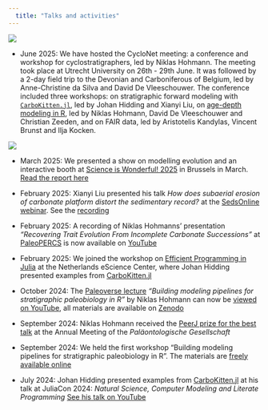 ```yaml
---
  title: "Talks and activities"
---
```


![](/img/202503_202503_SIW_Stands_078.jpg){fig-alt="The team at Science is Wonderfu!: Xianyi, Niklas, Sidney and Emilia standing at their booth holding fossil skulls"}

-   June 2025: We have hosted the CycloNet meeting: a conference and workshop for cyclostratigraphers, led by Niklas Hohmann. The meeting took place at Utrecht University on 26th - 29th June. It was followed by a 2-day field trip to the Devonian and Carboniferous of Belgium, led by Anne-Christine da Silva and David De Vleeschouwer. The conference included three workshops: on stratigraphic forward modeling with [`CarboKitten.jl`](https://mindthegap-erc.github.io/CarboKitten.jl/), led by Johan Hidding and Xianyi Liu, on [age-depth modeling in R](https://zenodo.org/records/15735525), led by Niklas Hohmann, David De Vleeschouwer and Christian Zeeden, and on FAIR data, led by Aristotelis Kandylas, Vincent Brunst and Ilja Kocken.

![](/img/CycloNet_field.jpg){fig-alt="CycloNet field trip participants. Photo by E. Advokaat."}

-   March 2025: We presented a show on modelling evolution and an interactive booth at [Science is Wonderful! 2025](https://marie-sklodowska-curie-actions.ec.europa.eu/science-is-wonderful) in Brussels in March. [Read the report here](https://www.uu.nl/en/news/embodying-randomness-in-nature-through-theatre-teaching-evolution-to-kids-at-science-is-wonderful)

-   February 2025: Xianyi Liu presented his talk *How does subaerial erosion of carbonate platform distort the sedimentary record?* at the [SedsOnline webinar](https://sedsonline.com/). See the [recording](https://youtu.be/K0yJsrxIHqs?si=9oooY37E-9v40Kbp)

-   February 2025: A recording of Niklas Hohmanns' presentation *"Recovering Trait Evolution From Incomplete Carbonate Successions"* at [PaleoPERCS](https://paleopercs.com/) is now available on [YouTube](https://www.youtube.com/watch?v=LuFdrkaMwso)

-   February 2025: We joined the workshop on [Efficient Programming in Julia](https://carpentries-incubator.github.io/efficient-computing-in-julia/) at the Netherlands eScience Center, where Johan Hidding presented examples from [CarboKitten.jl](https://mindthegap-erc.github.io/CarboKitten.jl/)

-   October 2024: The [Paleoverse lecture](https://palaeoverse.org/lectures) *"Building modeling pipelines for stratigraphic paleobiology in R"* by Niklas Hohmann can now be [viewed on YouTube](https://www.youtube.com/watch?v=1H-xnD82fzA), all materials are available on [Zenodo](https://doi.org/10.5281/zenodo.14001502)

-   September 2024: Niklas Hohmann received the [PeerJ prize for the best talk](https://peerj.com/blog/post/115284889715/peerj-awards-at-palges-2024/) at the Annual Meeting of the *Paläontologische Gesellschaft*

-   September 2024: We held the first workshop "Building modeling pipelines for stratigraphic paleobiology in R". The materials are [freely available online](https://zenodo.org/records/13769443)

-   July 2024: Johan Hidding presented examples from [CarboKitten.jl](https://mindthegap-erc.github.io/CarboKitten.jl/) at his talk at JuliaCon 2024: *Natural Science, Computer Modeling and Literate Programming* [See his talk on YouTube](https://youtu.be/ii3m_Q3PvfI?si=ZvPPk2lbxfLF8LBV)
